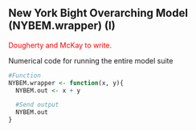 ## New York Bight Overarching Model (NYBEM.wrapper) (I)

<span style="color: red;">Dougherty and McKay to write.</span>


Numerical code for running the entire model suite


```{r echo=TRUE}
#Function 
NYBEM.wrapper <- function(x, y){
  NYBEM.out <- x + y

  #Send output
  NYBEM.out
}
```

